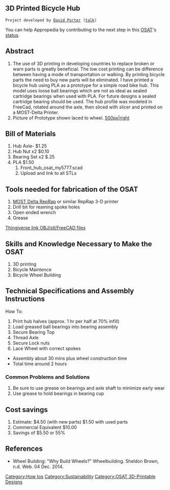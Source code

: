 


{{777}}
==3D Printed Bicycle Hub ==
 Project developed by [[User:Dport535|David Porter]] ([[User talk:Dport535|talk]])
{{Statusboxtop}}
{{status-design}}
{{status-prototype}}
You can help Appropedia by contributing to the next step in this [[OSAT]]'s [[:Category:Status|status]].
{{boxbottom}}

==Abstract==
# The use of 3D printing in developing countries to replace broken or warn parts is greatly beneficial.  The low cost printing can be difference between having a mode of transportation or walking.  By printing bicycle parts the need to buy new parts will be eliminated.  I have printed a bicycle hub using PLA as a prototype for a simple road bike hub.  This model uses loose ball bearings which are not as ideal as sealed cartridge bearings when used with PLA.  For future designs a sealed cartridge bearing should be used.  The hub profile was modeled in FreeCad, rotated around the axle, then sliced with slicer and printed on a MOST-Delta Printer.
# Picture of Prototype shown laced to wheel. [[image:Hub.jpg|500px|right]]

== Bill of Materials==
# Hub Axle- $1.25
# Hub Nut x2 $0.10
# Bearing Set x2 $.25
# PLA $1.50
## Front_hub_osat_my5777.scad
## Upload and link to all STLs

== Tools needed for fabrication of the OSAT==
# [[Delta_Build_Overview:MOST| MOST Delta RepRap]] or similar RepRap 3-D printer
# Drill bit for reaming spoke holes
# Open ended wrench
# Grease

[http://www.thingiverse.com/thing:577611 Thingiverse link OBJ/stl/FreeCAD files]

== Skills and Knowledge Necessary to Make the OSAT ==
# 3D printing
# Bicycle Maintence
# Bicycle Wheel Building

== Technical Specifications and Assembly Instructions==

How To:
# Print hub halves (approx. 1 hr per half at 70% infill)
# Load greased ball bearings into bearing assembly
# Secure Bearing Top
# Thread Axle
# Secure Lock nuts
# Lace Wheel with correct spokes

* Assembly about 30 mins plus wheel construction time
* Total time around 2 hours



=== Common Problems and Solutions===

# Be sure to use grease on bearings and axle shaft to minimize early wear
# Use grease to hold bearings in bearing cup

== Cost savings==

# Estimate: $4.50 (with new parts) $1.50 with used parts
# Commercial Equivalent $10.00
# Savings of $5.50 or 55%

==References==

*<ref> Wheel Building: "Why Build Wheels?" Wheelbuilding. Sheldon Brown, n.d. Web. 04 Dec. 2014.
</ref>

<references/> 





[[Category:How tos]]
[[Category:Sustainability]]
[[Category:OSAT 3D-Printable Designs]]